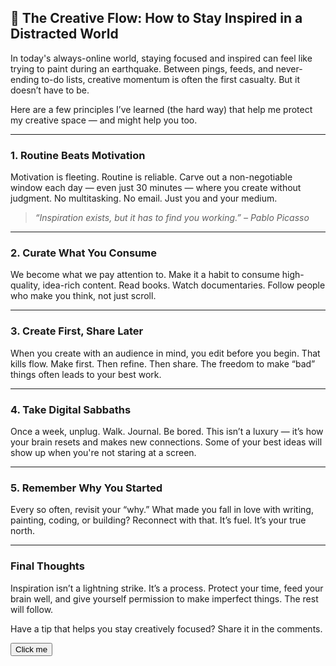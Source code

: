 ## 🎨 The Creative Flow: How to Stay Inspired in a Distracted World

In today's always-online world, staying focused and inspired can feel like trying to paint during an earthquake. Between pings, feeds, and never-ending to-do lists, creative momentum is often the first casualty. But it doesn’t have to be.

Here are a few principles I’ve learned (the hard way) that help me protect my creative space — and might help you too.

---

### 1. **Routine Beats Motivation**

Motivation is fleeting. Routine is reliable. Carve out a non-negotiable window each day — even just 30 minutes — where you create without judgment. No multitasking. No email. Just you and your medium.

> _“Inspiration exists, but it has to find you working.” – Pablo Picasso_

---

### 2. **Curate What You Consume**

We become what we pay attention to. Make it a habit to consume high-quality, idea-rich content. Read books. Watch documentaries. Follow people who make you think, not just scroll.

---

### 3. **Create First, Share Later**

When you create with an audience in mind, you edit before you begin. That kills flow. Make first. Then refine. Then share. The freedom to make “bad” things often leads to your best work.

---

### 4. **Take Digital Sabbaths**

Once a week, unplug. Walk. Journal. Be bored. This isn’t a luxury — it’s how your brain resets and makes new connections. Some of your best ideas will show up when you're not staring at a screen.

---

### 5. **Remember Why You Started**

Every so often, revisit your “why.” What made you fall in love with writing, painting, coding, or building? Reconnect with that. It’s fuel. It’s your true north.

---

### Final Thoughts

Inspiration isn’t a lightning strike. It’s a process. Protect your time, feed your brain well, and give yourself permission to make imperfect things. The rest will follow.

<p className="text-center">
  Have a tip that helps you stay creatively focused? Share it in the comments.
</p>


<Button>Click me</Button>
